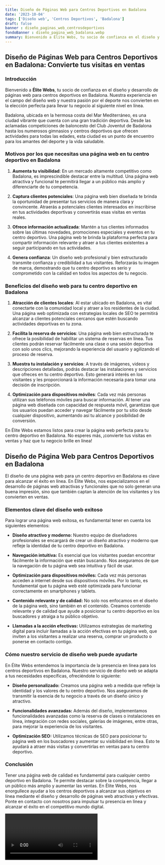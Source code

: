 ```yaml
---
title: Diseño de Páginas Web para Centros Deportivos en Badalona
date: '2023-10-04'
tags: ['Diseño web', 'Centros Deportivos', 'Badalona']
draft: false
banner : diseño_paginas_web_centrosdeportivos
fondoBanner : diseño_pagina_web_badalona.webp
summary: Bienvenido a Élite Webs, tu socio de confianza en el diseño y desarrollo de páginas web para centros deportivos en Badalona. Nuestra experiencia en el campo del diseño web y nuestra pasión por el deporte nos convierten en la elección perfecta para llevar tu negocio al siguiente nivel en línea.
---
```


## Diseño de Páginas Web para Centros Deportivos en Badalona: Convierte tus visitas en ventas

### Introducción

Bienvenido a **Élite Webs**, tu socio de confianza en el diseño y desarrollo de páginas web para centros deportivos en Badalona. Nuestra experiencia en el campo del diseño web y nuestra pasión por el deporte nos convierten en la elección perfecta para llevar tu negocio al siguiente nivel en línea.

Badalona, ubicada en la hermosa costa del Mar Mediterráneo, es una ciudad vibrante que cuenta con una gran tradición deportiva. Desde las aclamadas competiciones de baloncesto del Club Joventut de Badalona hasta los numerosos gimnasios y centros deportivos que ofrecen actividades para todas las edades, esta ciudad es un punto de encuentro para los amantes del deporte y la vida saludable.

### Motivos por los que necesitas una página web en tu centro deportivo en Badalona

1. **Aumenta tu visibilidad**: En un mercado altamente competitivo como Badalona, es imprescindible destacar entre la multitud. Una página web atractiva y funcional te permitirá llegar a un público más amplio y diferenciarte de tu competencia.

2. **Captura clientes potenciales**: Una página web bien diseñada te brinda la oportunidad de presentar tus servicios de manera clara y convincente. Atraerás a potenciales clientes interesados en inscribirse en tus actividades deportivas y convertirás esas visitas en ventas reales.

3. **Ofrece información actualizada**: Mantén a tus clientes informados sobre las últimas novedades, promociones especiales y eventos en tu centro deportivo. Una página web te brinda la plataforma perfecta para compartir información relevante y atraer a tus clientes existentes a seguir participando en tus actividades.

4. **Genera confianza**: Un diseño web profesional y bien estructurado transmite confianza y credibilidad a tus visitantes. Reforzarás tu imagen de marca, demostrando que tu centro deportivo es serio y comprometido con la calidad en todos los aspectos de tu negocio.

### Beneficios del diseño web para tu centro deportivo en Badalona

1. **Atracción de clientes locales**: Al estar ubicado en Badalona, es vital conectarte con la comunidad local y atraer a los residentes de la ciudad. Una página web optimizada con estrategias locales de SEO te permitirá alcanzar a clientes potenciales cercanos que estén buscando actividades deportivas en tu zona.

2. **Facilita la reserva de servicios**: Una página web bien estructurada te ofrece la posibilidad de habilitar un sistema de reservas en línea. Tus clientes podrán reservar fácilmente una clase o una sesión deportiva con solo unos clics, mejorando la experiencia del usuario y agilizando el proceso de reserva.

3. **Muestra tu instalación y servicios**: A través de imágenes, videos y descripciones detalladas, podrás destacar las instalaciones y servicios que ofreces en tu centro deportivo. Esto generará interés en los visitantes y les proporcionará la información necesaria para tomar una decisión de inscripción.

4. **Optimización para dispositivos móviles**: Cada vez más personas utilizan sus teléfonos móviles para buscar información. Al tener una página web diseñada con capacidad de respuesta móvil, garantizas que los usuarios puedan acceder y navegar fácilmente por tu sitio desde cualquier dispositivo, aumentando así tu alcance y posibilidad de conversión.

En Élite Webs estamos listos para crear la página web perfecta para tu centro deportivo en Badalona. No esperes más, ¡convierte tus visitas en ventas y haz que tu negocio brille en línea!

<GifSeo />

<Cta />

## Diseño de Página Web para Centros Deportivos en Badalona

El diseño de una página web para un centro deportivo en Badalona es clave para alcanzar el éxito en línea. En Élite Webs, nos especializamos en el desarrollo de páginas web atractivas y funcionales que no solo generan una buena impresión, sino que también captan la atención de los visitantes y los convierten en ventas.

### Elementos clave del diseño web exitoso

Para lograr una página web exitosa, es fundamental tener en cuenta los siguientes elementos:

- **Diseño atractivo y moderno:** Nuestro equipo de diseñadores profesionales se encargará de crear un diseño atractivo y moderno que refleje la identidad de tu centro deportivo en Badalona.

- **Navegación intuitiva:** Es esencial que los visitantes puedan encontrar fácilmente la información que están buscando. Nos aseguramos de que la navegación de tu página web sea intuitiva y fácil de usar.

- **Optimización para dispositivos móviles:** Cada vez más personas acceden a internet desde sus dispositivos móviles. Por lo tanto, es fundamental que tu página web esté optimizada para funcionar correctamente en smartphones y tablets.

- **Contenido relevante y de calidad:** No solo nos enfocamos en el diseño de la página web, sino también en el contenido. Creamos contenido relevante y de calidad que ayude a posicionar tu centro deportivo en los buscadores y atraiga a tu público objetivo.

- **Llamadas a la acción efectivas:** Utilizamos estrategias de marketing digital para incluir llamadas a la acción efectivas en tu página web, que inviten a los visitantes a realizar una reserva, comprar un producto o ponerse en contacto contigo.

### Cómo nuestro servicio de diseño web puede ayudarte

En Élite Webs entendemos la importancia de la presencia en línea para los centros deportivos en Badalona. Nuestro servicio de diseño web se adapta a tus necesidades específicas, ofreciéndote lo siguiente:

- **Diseño personalizado:** Creamos una página web a medida que refleje la identidad y los valores de tu centro deportivo. Nos aseguramos de transmitir la esencia de tu negocio a través de un diseño único y atractivo.

- **Funcionalidades avanzadas:** Además del diseño, implementamos funcionalidades avanzadas como la reserva de clases o instalaciones en línea, integración con redes sociales, galerías de imágenes, entre otras, para mejorar la experiencia de los visitantes.

- **Optimización SEO:** Utilizamos técnicas de SEO para posicionar tu página web en los buscadores y aumentar su visibilidad en línea. Esto te ayudará a atraer más visitas y convertirlas en ventas para tu centro deportivo.

### Conclusión

Tener una página web de calidad es fundamental para cualquier centro deportivo en Badalona. Te permite destacar sobre la competencia, llegar a un público más amplio y aumentar las ventas. En Élite Webs, nos enorgullece ayudar a los centros deportivos a alcanzar sus objetivos en línea mediante el diseño y desarrollo de páginas web atractivas y efectivas. Ponte en contacto con nosotros para impulsar tu presencia en línea y alcanzar el éxito en el competitivo mundo digital.

<Video />

<CtaBot job='Centros Deportivos' city='Badalona'/>

<Gmaps query='Badalona+españa+maps' />
